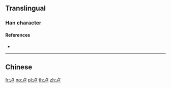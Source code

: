 {{also|盧}}
==Translingual==

===Han character===
{{Han char|rn=25|rad=卜|as=3|sn=5|canj=YS|four=21207|ids=⿱[[卜|⺊]][[尸]]}}

====References====
* {{Han ref|kx=0158.021|hdz=10093.030|uh=5362}}

----

==Chinese==
{{zh-see|盧}}

[[fr:卢]]
[[no:卢]]
[[pl:卢]]
[[th:卢]]
[[zh:卢]]